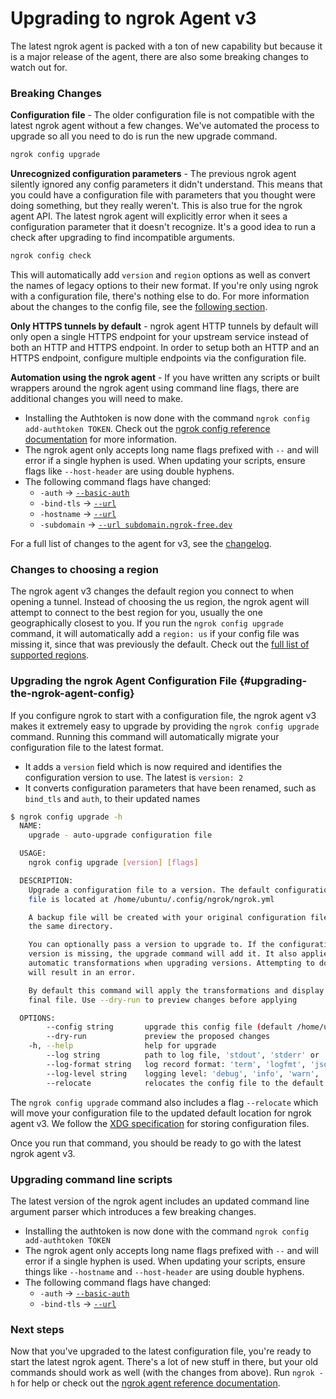 # Upgrading to ngrok Agent v3

The latest ngrok agent is packed with a ton of new capability but because it is a major release of the agent, there are also some breaking changes to watch out for.

### Breaking Changes

**Configuration file** - The older configuration file is not compatible with the latest ngrok agent without a few changes. We've automated the process to upgrade so all you need to do is run the new upgrade command.

```bash
ngrok config upgrade
```

**Unrecognized configuration parameters** - The previous ngrok agent silently ignored any config parameters it didn't understand. This means that you could have a configuration file with parameters that you thought were doing something, but they really weren't. This is also true for the ngrok agent API. The latest ngrok agent will explicitly error when it sees a configuration parameter that it doesn't recognize. It's a good idea to run a check after upgrading to find incompatible arguments.

```bash
ngrok config check
```

This will automatically add `version` and `region` options as well as convert the names of legacy options to their new format. If you're only using ngrok with a configuration file, there's nothing else to do. For more information about the changes to the config file, see the [following section](#upgrading-the-ngrok-agent-config).

**Only HTTPS tunnels by default** - ngrok agent HTTP tunnels by default will only open a single HTTPS endpoint for your upstream service instead of both an HTTP and HTTPS endpoint. In order to setup both an HTTP and an HTTPS endpoint, configure multiple endpoints via the configuration file.

**Automation using the ngrok agent** - If you have written any scripts or built wrappers around the ngrok agent using command line flags, there are additional changes you will need to make.

- Installing the Authtoken is now done with the command `ngrok config add-authtoken TOKEN`. Check out the [ngrok config reference documentation](/agent/cli#ngrok-config) for more information.
- The ngrok agent only accepts long name flags prefixed with `--` and will error if a single hyphen is used. When updating your scripts, ensure flags like `--host-header` are using double hyphens.
- The following command flags have changed:
  - `-auth` -> [`--basic-auth`](/agent/cli/#ngrok-http)
  - `-bind-tls` -> [`--url`](/agent/cli/#ngrok-http)
  - `-hostname` -> [`--url`](/agent/cli/#ngrok-http)
  - `-subdomain` -> [`--url subdomain.ngrok-free.dev`](/agent/cli/#ngrok-http)

For a full list of changes to the agent for v3, see the [changelog](/agent/changelog).

### Changes to choosing a region

The ngrok agent v3 changes the default region you connect to when opening a tunnel. Instead of choosing the us region, the ngrok agent will attempt to connect to the best region for you, usually the one geographically closest to you. If you run the `ngrok config upgrade` command, it will automatically add a `region: us` if your config file was missing it, since that was previously the default. Check out the [full list of supported regions](/universal-gateway/points-of-presence/).

### Upgrading the ngrok Agent Configuration File {#upgrading-the-ngrok-agent-config}

If you configure ngrok to start with a configuration file, the ngrok agent v3 makes it extremely easy to upgrade by providing the `ngrok config upgrade` command. Running this command will automatically migrate your configuration file to the latest format.

- It adds a `version` field which is now required and identifies the configuration version to use. The latest is `version: 2`
- It converts configuration parameters that have been renamed, such as `bind_tls` and `auth`, to their updated names

```sh
$ ngrok config upgrade -h
  NAME:
    upgrade - auto-upgrade configuration file

  USAGE:
    ngrok config upgrade [version] [flags]

  DESCRIPTION:
    Upgrade a configuration file to a version. The default configuration
    file is located at /home/ubuntu/.config/ngrok/ngrok.yml

    A backup file will be created with your original configuration file in
    the same directory.

    You can optionally pass a version to upgrade to. If the configuration file
    version is missing, the upgrade command will add it. It also applies all
    automatic transformations when upgrading versions. Attempting to downgrade
    will result in an error.

    By default this command will apply the transformations and display the
    final file. Use --dry-run to preview changes before applying

  OPTIONS:
        --config string       upgrade this config file (default /home/ubuntu/.config/ngrok/ngrok.yml)
        --dry-run             preview the proposed changes
    -h, --help                help for upgrade
        --log string          path to log file, 'stdout', 'stderr' or 'false' (default "false")
        --log-format string   log record format: 'term', 'logfmt', 'json' (default "term")
        --log-level string    logging level: 'debug', 'info', 'warn', 'error', 'crit' (default "info")
        --relocate            relocates the config file to the default location
```

The `ngrok config upgrade` command also includes a flag `--relocate` which will move your configuration file to the updated default location for ngrok agent v3. We follow the [XDG specification](https://wiki.archlinux.org/title/XDG_Base_Directory) for storing configuration files.

Once you run that command, you should be ready to go with the latest ngrok agent v3.

### Upgrading command line scripts

The latest version of the ngrok agent includes an updated command line argument parser which introduces a few breaking changes.

- Installing the authtoken is now done with the command `ngrok config add-authtoken TOKEN`
- The ngrok agent only accepts long name flags prefixed with `--` and will error if a single hyphen is used. When updating your scripts, ensure things like `--hostname` and `--host-header` are using double hyphens.
- The following command flags have changed:
  - `-auth` -> [`--basic-auth`](/agent/cli/#ngrok-http)
  - `-bind-tls` -> [`--url`](/agent/cli/#ngrok-http)

### Next steps

Now that you've upgraded to the latest configuration file, you're ready to start the latest ngrok agent. There's a lot of new stuff in there, but your old commands should work as well (with the changes from above). Run `ngrok -h` for help or check out the [ngrok agent reference documentation](/agent/cli/).
